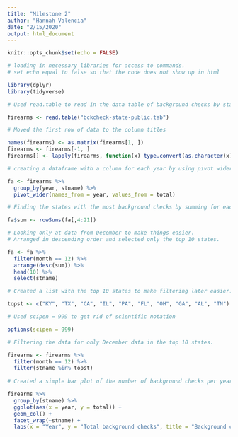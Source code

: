 ```yaml
---
title: "Milestone 2"
author: "Hannah Valencia"
date: "2/15/2020"
output: html_document
---
```


```r
knitr::opts_chunk$set(echo = FALSE)

# loading in necessary libraries for access to commands.
# set echo equal to false so that the code does not show up in html

library(dplyr)
library(tidyverse)
```


```r

# Used read.table to read in the data table of background checks by state.

firearms <- read.table("bckcheck-state-public.tab")

# Moved the first row of data to the column titles

names(firearms) <- as.matrix(firearms[1, ])
firearms <- firearms[-1, ]
firearms[] <- lapply(firearms, function(x) type.convert(as.character(x)))
```



```r

# creating a dataframe with a column for each year by using pivot wider so that the data is neater.

fa <- firearms %>%
  group_by(year, stname) %>%
  pivot_wider(names_from = year, values_from = total)
```


```r

# Finding the states with the most background checks by summing for each state across all years.

fa$sum <- rowSums(fa[,4:21])

# Looking only at data from December to make things easier.
# Arranged in descending order and selected only the top 10 states.

fa <- fa %>%
  filter(month == 12) %>%
  arrange(desc(sum)) %>%
  head(10) %>%
  select(stname)

# Created a list with the top 10 states to make filtering later easier.

topst <- c("KY", "TX", "CA", "IL", "PA", "FL", "OH", "GA", "AL", "TN")
```


```r

# Used scipen = 999 to get rid of scientific notation

options(scipen = 999)

# Filtering the data for only December data in the top 10 states.

firearms <- firearms %>%
  filter(month == 12) %>%
  filter(stname %in% topst)
  
# Created a simple bar plot of the number of background checks per year by state.

firearms %>%
  group_by(stname) %>%
  ggplot(aes(x = year, y = total)) +
  geom_col() +
  facet_wrap(~stname) +
  labs(x = "Year", y = "Total background checks", title = "Background checks from 1999-2016 by state", subtitle = "For the 10 states with the most background checks.", caption = "Source: https://dataverse.harvard.edu/dataset.xhtml?persistentId=doi:10.7910/DVN/EVLKBN")

```










